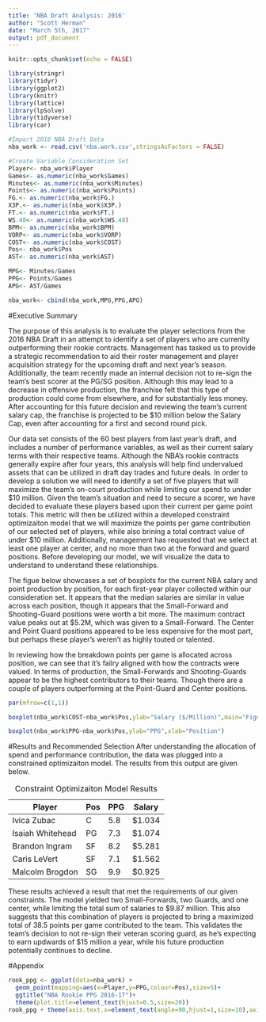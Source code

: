 ```yaml
---
title: 'NBA Draft Analysis: 2016'
author: "Scott Herman"
date: "March 5th, 2017"
output: pdf_document
---
```


```r
knitr::opts_chunk$set(echo = FALSE)

library(stringr)
library(tidyr)
library(ggplot2)
library(knitr)
library(lattice)
library(lpSolve)
library(tidyverse)
library(car)

#Import 2016 NBA Draft Data
nba_work <- read.csv('nba.work.csv',stringsAsFactors = FALSE)

#Create Variable Consideration Set
Player<- nba_work$Player
Games<- as.numeric(nba_work$Games) 
Minutes<- as.numeric(nba_work$Minutes)
Points<- as.numeric(nba_work$Points)
FG.<- as.numeric(nba_work$FG.)
X3P.<- as.numeric(nba_work$X3P.)
FT.<- as.numeric(nba_work$FT.)
WS.48<- as.numeric(nba_work$WS.48)
BPM<- as.numeric(nba_work$BPM)
VORP<- as.numeric(nba_work$VORP)
COST<- as.numeric(nba_work$COST)
Pos<- nba_work$Pos
AST<- as.numeric(nba_work$AST)

MPG<- Minutes/Games
PPG<- Points/Games
APG<- AST/Games

nba_work<- cbind(nba_work,MPG,PPG,APG)

```

#Executive Summary  

The purpose of this analysis is to evaluate the player selections from the 2016 NBA Draft in an attempt to identify a set of players who are currenlty outperforming their rookie contracts. Management has tasked us to provide a strategic recommendation to aid their roster management and player acquisition strategy for the upcoming draft and next year's season. Additionally, the team recently made an internal decision not to re-sign the team's best scorer at the PG/SG position. Although this may lead to a decrease in offensive production, the franchise felt that this type of production could come from elsewhere, and for substantially less money. After accounting for this future decision and reviewing the team's current salary cap, the franchise is projected to be $10 million below the Salary Cap, even after accounting for a first and second round pick. 

Our data set consists of the 60 best players from last year's draft, and includes a number of performance variables, as well as their current salary terms with their respective teams. Although the NBA's rookie contracts generally expire after four years, this analysis will help find undervalued assets that can be utilized in draft day trades and future deals. In order to develop a solution we will need to identify a set of five players that will maximize the team's on-court production while limiting our spend to under $10 million. Given the team's situation and need to secure a scorer, we have decided to evaluate these players based upon their current per game point totals. This metric will then be utilized within a developed constraint optimizaiton model that we will maximize the points per game contribution of our selected set of players, while also brining a total contract value of under $10 million. Additionally, management has requested that we select at least one player at center, and no more than two at the forward and guard positions. Before developing our model, we will visualize the data to understand to understand these relationships.

The figue below showcases a set of boxplots for the current NBA salary and point production by position, for each first-year player collected within our consideration set. It appears that the median salaries are similar in value across each position, though it appears that the Small-Forward and Shooting-Guard positions were worth a bit more. The maximum contract value peaks out at $5.2M, which was given to a Small-Forward. The Center and Point Guard positions appeared to be less expensive for the most part, but perhaps these player's weren't as highly touted or talented. 

In reviewing how the breakdown points per game is allocated across position, we can see that it's failry aligned with how the contracts were valued. In terms of production, the Small-Forwards and Shooting-Guards appear to be the highest contributors to their teams. Though there are a couple of players outperforming at the Point-Guard and Center positions. 

\newpage  

```r
par(mfrow=c(1,1))

boxplot(nba_work$COST~nba_work$Pos,ylab="Salary ($/Million)",main="Figure 1: Rookie Salary and PPG by Player Position")

boxplot(nba_work$PPG~nba_work$Pos,ylab="PPG",xlab="Position")

```




#Results and Recommended Selection
After understanding the allocation of spend and performance contribution, the data was plugged into a constrained optimizaiton model. The results from this output are given below.

Player            | Pos  | PPG     | Salary      |  
------------------|------|---------|-------------|  
Ivica Zubac       | C    | 5.8     | $1.034      |  
Isaiah Whitehead  | PG   | 7.3     | $1.074      |  
Brandon Ingram    | SF   | 8.2     | $5.281      |   
Caris LeVert      | SF   | 7.1     | $1.562      |  
Malcolm Brogdon   | SG   | 9.9     | $0.925      |  

Table: Constraint Optimizaiton Model Results  

These results achieved a result that met the requirements of our given constraints. The model yielded two Small-Forwards, two Guards, and one center, while limiting the total sum of salaries to $9.87 million. This also suggests that this combination of players is projected to bring a maximized total of 38.5 points per game contributed to the team. This validates the team's decision to not re-sign their veteran scoring guard, as he's expecting to earn updwards of $15 million a year, while his future production potentially continues to decline.  

#Appendix

```r

rook_ppg <- ggplot(data=nba_work) +
  geom_point(mapping=aes(x=Player,y=PPG,colour=Pos),size=5)+
  ggtitle("NBA Rookie PPG 2016-17")+
  theme(plot.title=element_text(hjust=0.5,size=20)) 
rook_ppg + theme(axis.text.x=element_text(angle=90,hjust=1,size=10),axis.title.x=element_blank())



```


